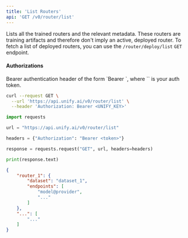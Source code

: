```yaml
---
title: 'List Routers'
api: 'GET /v0/router/list'
---
```

Lists all the trained routers and the relevant metadata.
These routers are training artifacts and therefore don't imply an active,
deployed router. To fetch a list of deployed routers, you can use the
`/router/deploy/list` `GET` endpoint.

#### Authorizations

<ParamField header="Authorization" type="string" required="true">
  Bearer authentication header of the form `Bearer <token>`, where `<token>` is your auth token.
</ParamField>

<RequestExample>

```bash cURL
curl --request GET \
  --url 'https://api.unify.ai/v0/router/list' \
  --header 'Authorization: Bearer <UNIFY_KEY>'
```

```python Python
import requests

url = "https://api.unify.ai/v0/router/list"

headers = {"Authorization": "Bearer <token>"}

response = requests.request("GET", url, headers=headers)

print(response.text)
```

</RequestExample>
<ResponseExample>

```json 200
{
    "router_1": {
        "dataset": "dataset_1",
        "endpoints": [
            "model@provider",
            "..."
        ]
    },
    "...": [
        "..."
    ]
}
```

</ResponseExample>
